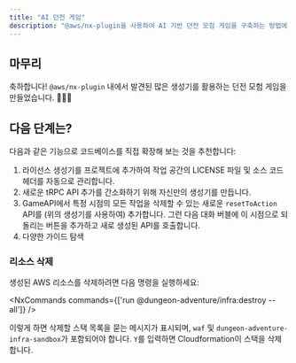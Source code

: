 ```yaml
---
title: "AI 던전 게임"
description: "@aws/nx-plugin을 사용하여 AI 기반 던전 모험 게임을 구축하는 방법에 대한 연습"
---
```



## 마무리

축하합니다! `@aws/nx-plugin` 내에서 발견된 많은 생성기를 활용하는 던전 모험 게임을 만들었습니다. 🎉🎉🎉

## 다음 단계는?

다음과 같은 기능으로 코드베이스를 직접 확장해 보는 것을 추천합니다:

1. <Link path="guides/license">라이선스 생성기</Link>를 프로젝트에 추가하여 작업 공간의 LICENSE 파일 및 소스 코드 헤더를 자동으로 관리합니다.
2. 새로운 tRPC API 추가를 간소화하기 위해 <Link path="get_started/tutorials/create-generator">자신만의 생성기를 만듭니다</Link>.
3. GameAPI에서 특정 시점의 모든 작업을 삭제할 수 있는 새로운 `resetToAction` API를 (위의 생성기를 사용하여) 추가합니다. 그런 다음 대화 버블에 이 시점으로 되돌리는 버튼을 추가하고 새로 생성된 API를 호출합니다.
4. 다양한 가이드 탐색

### 리소스 삭제

생성된 AWS 리소스를 삭제하려면 다음 명령을 실행하세요:

<NxCommands commands={['run @dungeon-adventure/infra:destroy --all']} />

이렇게 하면 삭제할 스택 목록을 묻는 메시지가 표시되며, `waf` 및 `dungeon-adventure-infra-sandbox`가 포함되어야 합니다. `Y`를 입력하면 Cloudformation이 스택을 삭제합니다.